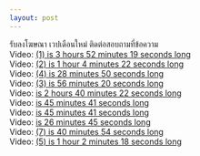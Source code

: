```yaml
---
layout: post
---
```



&#3619;&#3633;&#3610;&#3621;&#3591;&#3650;&#3590;&#3625;&#3603;&#3634; &#3648;&#3623;&#3611;&#3648;&#3604;&#3639;&#3629;&#3609;&#3651;&#3627;&#3617;&#3656; &#3605;&#3636;&#3604;&#3605;&#3656;&#3629;&#3626;&#3629;&#3610;&#3606;&#3634;&#3617;&#3607;&#3637;&#3656;&#3586;&#3657;&#3629;&#3588;&#3623;&#3634;&#3617;<br>Video: <a href="https://vk.com/video-184647416_456240064?list=f5cecc0ecc0c3e5bf8">(1) is 3 hours 52 minutes 19 seconds long </a><br>Video: <a href="https://vk.com/video-184647416_456240065?list=20b01ac72a908ba3ec">(2) is 1 hour 4 minutes 22 seconds long </a><br>Video: <a href="https://vk.com/video-184647416_456240067?list=1daf3029f32ffea740">(4) is 28 minutes 50 seconds long </a><br>Video: <a href="https://vk.com/video-184647416_456240066?list=174dde4c3b3cb2a776">(3) is 56 minutes 20 seconds long </a><br>Video: <a href="https://vk.com/video-184647416_456240063?list=212ecfa0889f85e085">is 2 hours 40 minutes 22 seconds long </a><br>Video: <a href="https://vk.com/video-184647416_456240061?list=4e24d3445252f21337">is 45 minutes 41 seconds long </a><br>Video: <a href="https://vk.com/video-184647416_456240060?list=1cd0bfb1230319d136">is 45 minutes 41 seconds long </a><br>Video: <a href="https://vk.com/video-184647416_456240062?list=65deccfc7c6fe9af58">is 26 minutes 45 seconds long </a><br>Video: <a href="https://vk.com/video-184647416_456240059?list=3e520d3ab364e6e1a2">(7) is 40 minutes 54 seconds long </a><br>Video: <a href="https://vk.com/video-184647416_456240057?list=1dc6a7771c70fc0771">(5) is 1 hour 2 minutes 18 seconds long </a>